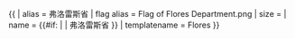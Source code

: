 {{ {{{1<noinclude>|country showdata</noinclude>}}}
| alias = 弗洛雷斯省
| flag alias = Flag of Flores Department.png
| size = {{{size|}}}
| name = {{#if: {{{name|}}} | {{{name|}}} | 弗洛雷斯省 }}
<noinclude>
| templatename = Flores
</noinclude>
}}